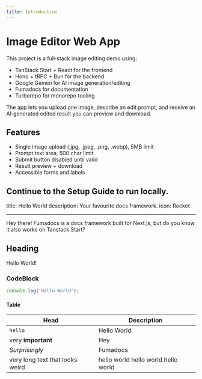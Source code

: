 ```yaml
---
title: Introduction
---
```


# Image Editor Web App

This project is a full‑stack image editing demo using:

- TanStack Start + React for the frontend
- Hono + tRPC + Bun for the backend
- Google Gemini for AI image generation/editing
- Fumadocs for documentation
- Turborepo for monorepo tooling

The app lets you upload one image, describe an edit prompt, and receive an AI‑generated edited result you can preview and download.

## Features

- Single image upload (.jpg, .jpeg, .png, .webp), 5MB limit
- Prompt text area, 500 char limit
- Submit button disabled until valid
- Result preview + download
- Accessible forms and labels

## Continue to the Setup Guide to run locally.

title: Hello World
description: Your favourite docs framework.
icon: Rocket

---

Hey there! Fumadocs is a docs framework built for Next.js, but do you know it also works on Tanstack Start?

## Heading

Hello World!

<Cards>
  <Card
    title='Learn more about Tanstack Start'
    href='https://tanstack.com/start'
  />
  <Card
    title='Learn more about Fumadocs'
    href='https://fumadocs.vercel.app'
  />
</Cards>

### CodeBlock

```ts
console.log('Hello World');
```

#### Table

| Head                            | Description                         |
| ------------------------------- | ----------------------------------- |
| `hello`                         | Hello World                         |
| very **important**              | Hey                                 |
| _Surprisingly_                  | Fumadocs                            |
| very long text that looks weird | hello world hello world hello world |
